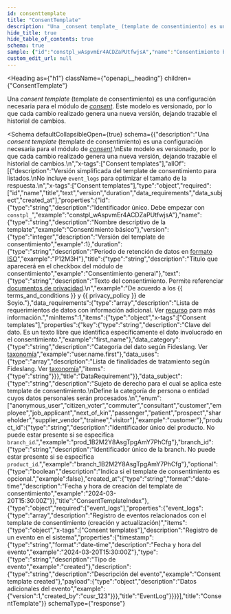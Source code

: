 ```yaml
---
id: consenttemplate
title: "ConsentTemplate"
description: "Una _consent template_ (template de consentimiento) es una configuración necesaria para el módulo de [_consent_](/docs/integration-guide/consent/introduction)."
hide_title: true
hide_table_of_contents: true
schema: true
sample: {"id":"constpl_wAspvmEr4ACDZaPUtfwjsA","name":"Consentimiento básico","version":1,"duration":"P12M3H","title":"Consentimiento general","text":"De acuerdo a los {{ terms_and_conditions }} y {{ privacy_policy }} de Soyio.","data_requirements":[{"key":"first_name","data_category":"user.name.first","data_uses":["string"]}],"data_subject":"customer","product_id":"prod_1B2M2Y8AsgTpgAmY7PhCfg","branch_id":"branch_1B2M2Y8AsgTpgAmY7PhCfg","optional":false,"created_at":"2024-03-20T15:30:00Z","event_logs":[{"timestamp":"2024-03-20T15:30:00Z","type":"created","description":"Consent template created","payload":{"version":1,"created_by":"cusr_123"}}]}
custom_edit_url: null
---
```



<Heading
  as={"h1"}
  className={"openapi__heading"}
  children={"ConsentTemplate"}
>
</Heading>



Una _consent template_ (template de consentimiento) es una configuración necesaria para el módulo de [_consent_](/docs/integration-guide/consent/introduction).
Este modelo es versionado, por lo que cada cambio realizado genera una nueva versión, dejando trazable el historial de cambios.


<Schema
	defaultCollapsibleOpen={true}
  schema={{"description":"Una _consent template_ (template de consentimiento) es una configuración necesaria para el módulo de [_consent_](/docs/integration-guide/consent/introduction).\nEste modelo es versionado, por lo que cada cambio realizado genera una nueva versión, dejando trazable el historial de cambios.\n","x-tags":["Consent templates"],"allOf":[{"description":"Versión simplificada del template de consentimiento para listados.\nNo incluye `event_logs` para optimizar el tamaño de la respuesta.\n","x-tags":["Consent templates"],"type":"object","required":["id","name","title","text","version","duration","data_requirements","data_subject","created_at"],"properties":{"id":{"type":"string","description":"Identificador único. Debe empezar con `constpl_`","example":"constpl_wAspvmEr4ACDZaPUtfwjsA"},"name":{"type":"string","description":"Nombre descriptivo de la template","example":"Consentimiento básico"},"version":{"type":"integer","description":"Versión del template de consentimiento","example":1},"duration":{"type":"string","description":"Periodo de retención de datos en [formato ISO](https://docs.digi.com/resources/documentation/digidocs/90001488-13/reference/r_iso_8601_duration_format.htm)","example":"P12M3H"},"title":{"type":"string","description":"Titulo que aparecerá en el checkbox del módulo de consentimiento","example":"Consentimiento general"},"text":{"type":"string","description":"Texto del consentimiento. Permite referenciar [documentos de privacidad](/docs/api/resources/schemas/privacydocument).\n","example":"De acuerdo a los {{ terms_and_conditions }} y {{ privacy_policy }} de Soyio."},"data_requirements":{"type":"array","description":"Lista de requerimientos de datos con información adicional. Ver [recurso](/docs/api/resources/schemas/datarequirement) para más información.","minItems":1,"items":{"type":"object","x-tags":["Consent templates"],"properties":{"key":{"type":"string","description":"Clave del dato. Es un texto libre que identifica específicamente el dato involucrado en el consentimiento.","example":"first_name"},"data_category":{"type":"string","description":"Categoría del dato según Fideslang. Ver [taxonomía](/docs/integration-guide/taxonomy)","example":"user.name.first"},"data_uses":{"type":"array","description":"Lista de finalidades de tratamiento según Fideslang. Ver [taxonomía](/docs/integration-guide/taxonomy)","items":{"type":"string"}}},"title":"DataRequirement"}},"data_subject":{"type":"string","description":"Sujeto de derecho para el cual se aplica este template de consentimiento.\nDefine la categoría de persona o entidad cuyos datos personales serán procesados.\n","enum":["anonymous_user","citizen_voter","commuter","consultant","customer","employee","job_applicant","next_of_kin","passenger","patient","prospect","shareholder","supplier_vendor","trainee","visitor"],"example":"customer"},"product_id":{"type":"string","description":"Identificador único del producto. No puede estar presente si se especifica `branch_id`.","example":"prod_1B2M2Y8AsgTpgAmY7PhCfg"},"branch_id":{"type":"string","description":"Identificador único de la branch. No puede estar presente si se especifica `product_id`.","example":"branch_1B2M2Y8AsgTpgAmY7PhCfg"},"optional":{"type":"boolean","description":"Indica si el template de consentimiento es opcional.","example":false},"created_at":{"type":"string","format":"date-time","description":"Fecha y hora de creación del template de consentimiento","example":"2024-03-20T15:30:00Z"}},"title":"ConsentTemplateIndex"},{"type":"object","required":["event_logs"],"properties":{"event_logs":{"type":"array","description":"Registro de eventos relacionados con el template de consentimiento (creación y actualización)","items":{"type":"object","x-tags":["Consent templates"],"description":"Registro de un evento en el sistema","properties":{"timestamp":{"type":"string","format":"date-time","description":"Fecha y hora del evento","example":"2024-03-20T15:30:00Z"},"type":{"type":"string","description":"Tipo de evento","example":"created"},"description":{"type":"string","description":"Descripción del evento","example":"Consent template created"},"payload":{"type":"object","description":"Datos adicionales del evento","example":{"version":1,"created_by":"cusr_123"}}},"title":"EventLog"}}}}],"title":"ConsentTemplate"}}
  schemaType={"response"}
>
  
</Schema>
            